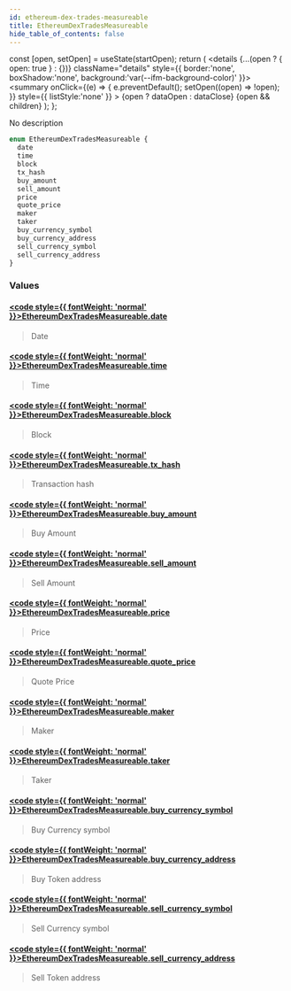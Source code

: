 ```yaml
---
id: ethereum-dex-trades-measureable
title: EthereumDexTradesMeasureable
hide_table_of_contents: false
---
```







  const [open, setOpen] = useState(startOpen);
  return (
    <details {...(open ? { open: true } : {})} className="details" style={{ border:'none', boxShadow:'none', background:'var(--ifm-background-color)' }}>
      <summary
        onClick={(e) => {
          e.preventDefault();
          setOpen((open) => !open);
        }}
        style={{ listStyle:'none' }}
      >
      {open ? dataOpen : dataClose}
      </summary>
      {open && children}
    </details>
  );
};








No description


```graphql
enum EthereumDexTradesMeasureable {
  date
  time
  block
  tx_hash
  buy_amount
  sell_amount
  price
  quote_price
  maker
  taker
  buy_currency_symbol
  buy_currency_address
  sell_currency_symbol
  sell_currency_address
}
```




### Values

#### [<code style={{ fontWeight: 'normal' }}>EthereumDexTradesMeasureable.<b>date</b></code>](#)  
> 
> 
> Date
> 

#### [<code style={{ fontWeight: 'normal' }}>EthereumDexTradesMeasureable.<b>time</b></code>](#)  
> 
> 
> Time
> 

#### [<code style={{ fontWeight: 'normal' }}>EthereumDexTradesMeasureable.<b>block</b></code>](#)  
> 
> 
> Block
> 

#### [<code style={{ fontWeight: 'normal' }}>EthereumDexTradesMeasureable.<b>tx_hash</b></code>](#)  
> 
> 
> Transaction hash
> 

#### [<code style={{ fontWeight: 'normal' }}>EthereumDexTradesMeasureable.<b>buy_amount</b></code>](#)  
> 
> 
> Buy Amount
> 

#### [<code style={{ fontWeight: 'normal' }}>EthereumDexTradesMeasureable.<b>sell_amount</b></code>](#)  
> 
> 
> Sell Amount
> 

#### [<code style={{ fontWeight: 'normal' }}>EthereumDexTradesMeasureable.<b>price</b></code>](#)  
> 
> 
> Price
> 

#### [<code style={{ fontWeight: 'normal' }}>EthereumDexTradesMeasureable.<b>quote_price</b></code>](#)  
> 
> 
> Quote Price
> 

#### [<code style={{ fontWeight: 'normal' }}>EthereumDexTradesMeasureable.<b>maker</b></code>](#)  
> 
> 
> Maker
> 

#### [<code style={{ fontWeight: 'normal' }}>EthereumDexTradesMeasureable.<b>taker</b></code>](#)  
> 
> 
> Taker
> 

#### [<code style={{ fontWeight: 'normal' }}>EthereumDexTradesMeasureable.<b>buy_currency_symbol</b></code>](#)  
> 
> 
> Buy Currency symbol
> 

#### [<code style={{ fontWeight: 'normal' }}>EthereumDexTradesMeasureable.<b>buy_currency_address</b></code>](#)  
> 
> 
> Buy Token address
> 

#### [<code style={{ fontWeight: 'normal' }}>EthereumDexTradesMeasureable.<b>sell_currency_symbol</b></code>](#)  
> 
> 
> Sell Currency symbol
> 

#### [<code style={{ fontWeight: 'normal' }}>EthereumDexTradesMeasureable.<b>sell_currency_address</b></code>](#)  
> 
> 
> Sell Token address
> 



